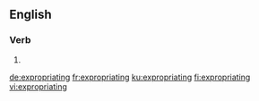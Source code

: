 ==English==

===Verb===
{{head|en|present participle}}

# {{present participle of|expropriate|lang=en}}

[[de:expropriating]]
[[fr:expropriating]]
[[ku:expropriating]]
[[fi:expropriating]]
[[vi:expropriating]]